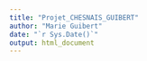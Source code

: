 ```yaml
---
title: "Projet_CHESNAIS_GUIBERT"
author: "Marie Guibert"
date: "`r Sys.Date()`"
output: html_document
---
```


